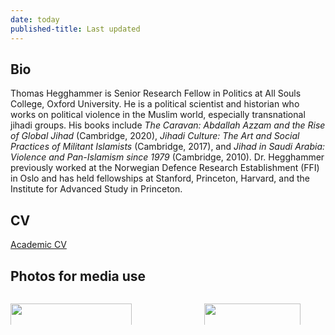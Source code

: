 ```yaml
---
date: today
published-title: Last updated
---
```


## Bio

Thomas Hegghammer is Senior Research Fellow in Politics at All Souls College, Oxford University. He is a political scientist and historian who works on political violence in the Muslim world, especially transnational jihadi groups. His books include *The Caravan: Abdallah Azzam and the Rise of Global Jihad* (Cambridge, 2020), *Jihadi Culture: The Art and Social Practices of Militant Islamists* (Cambridge, 2017), and *Jihad in Saudi Arabia: Violence and Pan-Islamism since 1979* (Cambridge, 2010). Dr. Hegghammer previously worked at the Norwegian Defence Research Establishment (FFI) in Oslo and has held fellowships at Stanford, Princeton, Harvard, and the Institute for Advanced Study in Princeton.

## CV

[Academic CV](/about/cv/index.qmd)

## Photos for media use

:::: columns

::: {.column width='25%'}
![](/assets/images/portrait1.jpg){fig-align="left" width="100%"} 
:::

::: {.column width='1%'}
:::

::: {.column width='25%'}
![](/assets/images/portrait-cropped.jpg){fig-align="left" width="89%"}
:::

::::

<!--  -->
